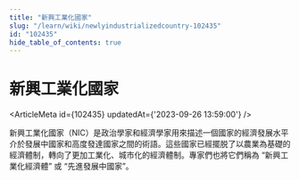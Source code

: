```yaml
---
title: "新興工業化國家"
slug: "/learn/wiki/newlyindustrializedcountry-102435"
id: "102435"
hide_table_of_contents: true
---
```



# 新興工業化國家

<ArticleMeta id={102435} updatedAt={'2023-09-26 13:59:00'} />
<div className='border-solid border-b border-t-0 my-4 border-[var(--ifm-color-gray-300)]' />

新興工業化國家（NIC）是政治學家和經濟學家用來描述一個國家的經濟發展水平介於發展中國家和高度發達國家之間的術語。這些國家已經擺脱了以農業為基礎的經濟體制，轉向了更加工業化、城市化的經濟體制。專家們也將它們稱為 “新興工業化經濟體” 或 “先進發展中國家”。
